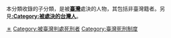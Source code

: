 {{Portal|臺灣}}
本分類收錄的子分類，是被'''[[臺灣|臺灣]]'''處決的人物，其包括非臺灣籍者。另見'''[[:Category:被處決的台灣人|:Category:被處決的台灣人]]'''。

[[Category:被中華民國處決者|＊]]
[[Category:被臺灣判處死刑者|Category:被臺灣判處死刑者]]
[[Category:臺灣死刑制度|Category:臺灣死刑制度]]